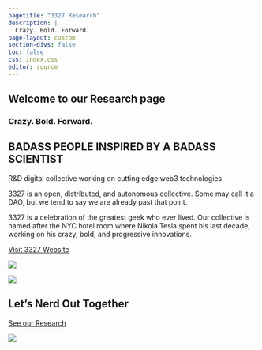 ```yaml
---
pagetitle: "3327 Research"
description: |
  Crazy. Bold. Forward.
page-layout: custom
section-divs: false
toc: false
css: index.css
editor: source
---
```



::: {.welcome-banner}

::: {.row-oriented}

::: {.intro-text}

::: {.text-header}
# Welcome to our Research page
:::

### Crazy. Bold. Forward.

::: {.text-header}
## BADASS PEOPLE INSPIRED BY A BADASS SCIENTIST
:::

::: {.text-green}

R&D digital collective working on cutting edge web3 technologies

::: 

3327 is an open, distributed, and autonomous collective. Some may call it a DAO, but we tend to say we are already past that point.
:::

::: {.column-oriented}

::: {.row-oriented}

::: {.welcome-text}

3327 is a celebration of the greatest geek who ever lived. Our collective is named after the NYC hotel room where Nikola Tesla spent his last decade, working on his crazy, bold, and progressive innovations.

:::

::: {.learn-more-section}

::: {.learn-more-btn-containter}

[Visit 3327 Website](https://3327.io){.learn-more-btn role="button"}

:::
:::
:::

::: {.welcome-image}
![](images/tesla-img.jpeg)
:::

:::

:::

::: {.hero-banner}

::: {.hero-image .hero-image-left}
![](images/hero_left.png)
:::

::: {.content-block}

::: {.hero-buttons}

::: {.footer}

::: {.column-oriented} 
## Let's Nerd Out Together {.text-header}
:::

:::
::: {.research-btn-containter}

[See our Research](documents/research/){.research-btn role="button"}
:::
:::

:::

::: {.hero-image .hero-image-right}
![](images/hero_right.png)
:::

:::

:::

